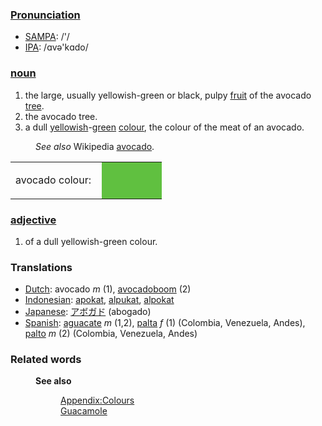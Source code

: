 ===[[Pronunciation]]===
*[[w:SAMPA|SAMPA]]: /'/
*[[w:IPA|IPA]]: /ɑvə'kɑdo/

===[[noun]]===
#the large, usually yellowish-green or black, pulpy [[fruit]] of the avocado [[tree]].
#the avocado tree.
#a dull [[yellow]]ish-[[green]] [[color|colour]], the colour of the meat of an avocado.
:''See also'' Wikipedia [[w:avocado|avocado]].

<table><tr><td>avocado colour: &nbsp;</td>
<td bgcolor="#60C040" width="80">&nbsp; </td></tr></table>

===[[adjective]]===
#of a dull yellowish-green colour.

=== Translations ===
*[[Dutch]]: avocado ''m'' (1), [[avocadoboom]] (2)
*[[Indonesian]]: [[apokat]], [[alpukat]], [[alpokat]]
*[[Japanese]]: [[アボガド]] (abogado)
*[[Spanish]]: [[aguacate]] ''m'' (1,2), [[palta]] ''f'' (1) (Colombia, Venezuela, Andes), [[palto]] ''m'' (2) (Colombia, Venezuela, Andes)

===Related words===
:'''See also''' 
::[[Wiktionary_Appendix:Colours|Appendix:Colours]]
::[[Guacamole]]